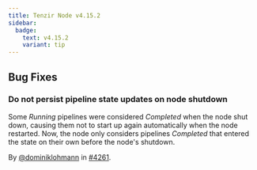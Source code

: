 ```yaml
---
title: Tenzir Node v4.15.2
sidebar:
  badge:
    text: v4.15.2
    variant: tip
---
```


## Bug Fixes

### Do not persist pipeline state updates on node shutdown

Some *Running* pipelines were considered *Completed* when the node shut down,
causing them not to start up again automatically when the node restarted. Now,
the node only considers pipelines *Completed* that entered the state on their
own before the node's shutdown.

By [@dominiklohmann](https://github.com/dominiklohmann) in [#4261](https://github.com/tenzir/tenzir/pull/4261).
